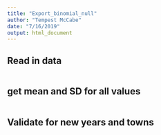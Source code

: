 ```yaml
---
title: "Export_binomial_null"
author: "Tempest McCabe"
date: "7/16/2019"
output: html_document
---
```


## Read in data
```r

```


## get mean and SD for all values
```r

```


## Validate for new years and towns
```r



```
